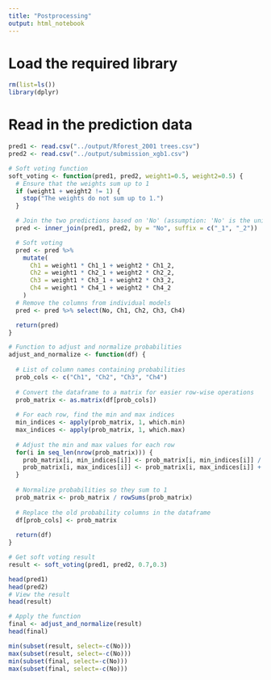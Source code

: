 ```yaml
---
title: "Postprocessing"
output: html_notebook
---
```

# Load the required library
```r
rm(list=ls())
library(dplyr)
```

# Read in the prediction data
```r
pred1 <- read.csv("../output/Rforest_2001 trees.csv")
pred2 <- read.csv("../output/submission_xgb1.csv")
```

```r
# Soft voting function
soft_voting <- function(pred1, pred2, weight1=0.5, weight2=0.5) {
  # Ensure that the weights sum up to 1
  if (weight1 + weight2 != 1) {
    stop("The weights do not sum up to 1.")
  }

  # Join the two predictions based on 'No' (assumption: 'No' is the unique id)
  pred <- inner_join(pred1, pred2, by = "No", suffix = c("_1", "_2"))

  # Soft voting
  pred <- pred %>%
    mutate(
      Ch1 = weight1 * Ch1_1 + weight2 * Ch1_2,
      Ch2 = weight1 * Ch2_1 + weight2 * Ch2_2,
      Ch3 = weight1 * Ch3_1 + weight2 * Ch3_2,
      Ch4 = weight1 * Ch4_1 + weight2 * Ch4_2
    )
  # Remove the columns from individual models
  pred <- pred %>% select(No, Ch1, Ch2, Ch3, Ch4)

  return(pred)
}

# Function to adjust and normalize probabilities
adjust_and_normalize <- function(df) {
  
  # List of column names containing probabilities
  prob_cols <- c("Ch1", "Ch2", "Ch3", "Ch4")
  
  # Convert the dataframe to a matrix for easier row-wise operations
  prob_matrix <- as.matrix(df[prob_cols])
  
  # For each row, find the min and max indices
  min_indices <- apply(prob_matrix, 1, which.min)
  max_indices <- apply(prob_matrix, 1, which.max)
  
  # Adjust the min and max values for each row
  for(i in seq_len(nrow(prob_matrix))) {
    prob_matrix[i, min_indices[i]] <- prob_matrix[i, min_indices[i]] / 2
    prob_matrix[i, max_indices[i]] <- prob_matrix[i, max_indices[i]] + prob_matrix[i, min_indices[i]]
  }
  
  # Normalize probabilities so they sum to 1
  prob_matrix <- prob_matrix / rowSums(prob_matrix)
  
  # Replace the old probability columns in the dataframe
  df[prob_cols] <- prob_matrix
  
  return(df)
}
```

```r
# Get soft voting result
result <- soft_voting(pred1, pred2, 0.7,0.3)

head(pred1)
head(pred2)
# View the result
head(result)
```
```r
# Apply the function
final <- adjust_and_normalize(result)
head(final)
```
```r
min(subset(result, select=-c(No)))
max(subset(result, select=-c(No)))
min(subset(final, select=-c(No)))
max(subset(final, select=-c(No)))
```

